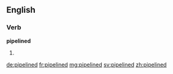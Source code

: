 ==English==

===Verb===
'''pipelined'''

# {{past of|pipeline}}

[[de:pipelined]]
[[fr:pipelined]]
[[mg:pipelined]]
[[sv:pipelined]]
[[zh:pipelined]]